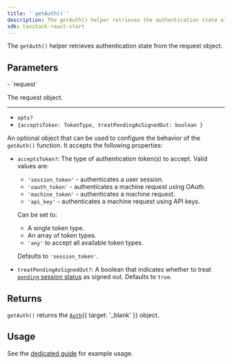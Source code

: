 ```yaml
---
title: '`getAuth()`'
description: The getAuth() helper retrieves the authentication state allowing you to protect your API routes or gather relevant data.
sdk: tanstack-react-start
---
```


The `getAuth()` helper retrieves authentication state from the request object.

## Parameters

<Properties>
  - `request`

  The request object.

  ---

  - `opts?`
  - `{acceptsToken: TokenType, treatPendingAsSignedOut: boolean }`

  An optional object that can be used to configure the behavior of the `getAuth()` function. It accepts the following properties:

  - `acceptsToken?`: The type of authentication token(s) to accept. Valid values are:

    - `'session_token'` - authenticates a user session.
    - `'oauth_token'` - authenticates a machine request using OAuth.
    - `'machine_token'` - authenticates a machine request.
    - `'api_key'` - authenticates a machine request using API keys.

    Can be set to:

    - A single token type.
    - An array of token types.
    - `'any'` to accept all available token types.

    Defaults to `'session_token'`.

  - `treatPendingAsSignedOut?`: A boolean that indicates whether to treat [`pending` session status](/docs/references/javascript/types/session-status#properties) as signed out. Defaults to `true`.
</Properties>

## Returns

`getAuth()` returns the [`Auth`](/docs/references/backend/types/auth-object){{ target: '_blank' }} object.

## Usage

See the [dedicated guide](/docs/guides/users/reading#server-side) for example usage.

